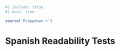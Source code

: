 ```r
#| include: false
#| eval: true

source('R/appdown.r')
```

# Spanish Readability Tests {#sec-spanish-readability-tests}

\newpage